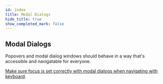 ```yaml
---
id: index
title: Modal Dialogs
hide_title: true
show_completed_mark: false
---
```



<Card icon="📜">

## Modal Dialogs

Popovers and modal dialog windows should behave in a way that's accessible and navigatable for everyone.

</Card>

<CategoryItem id="modal-focus">

[Make sure focus is set correctly with modal dialogs when navigating with keyboard](modal-focus.md).
<!--
When a modal dialog is shown, focus must be moved to the dialog so users navigating with keyboard gets access to it. In most cases focus should be set on the first interactive element in the dialog, but there are a few exceptions...
-->
</CategoryItem>
